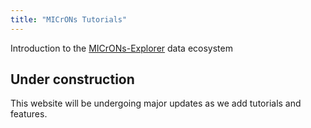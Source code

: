 ```yaml
---
title: "MICrONs Tutorials"
---
```


Introduction to the [MICrONs-Explorer](https://www.microns-explorer.org/) data ecosystem

::: {.callout-important}
## Under construction
This website will be undergoing major updates as we add tutorials and features. 
:::

